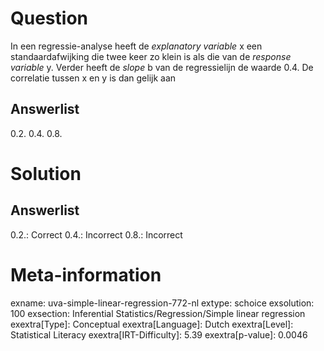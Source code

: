 Question
========

In een regressie-analyse heeft de *explanatory variable* x een
standaardafwijking die twee keer zo klein is als die van de *response
variable* y. Verder heeft de *slope* b van de regressielijn de waarde
0.4. De correlatie tussen x en y is dan gelijk aan

Answerlist
----------

0.2.
0.4.
0.8.

Solution
========

Answerlist
----------

0.2.: Correct
0.4.: Incorrect
0.8.: Incorrect

Meta-information
================
exname: uva-simple-linear-regression-772-nl
extype: schoice
exsolution: 100
exsection: Inferential Statistics/Regression/Simple linear regression
exextra[Type]: Conceptual
exextra[Language]: Dutch
exextra[Level]: Statistical Literacy
exextra[IRT-Difficulty]: 5.39
exextra[p-value]: 0.0046
